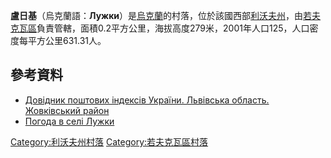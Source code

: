 {{coord|50|13|27|N|23|39|52|E|scale:100000|display=title}}

'''盧日基'''（烏克蘭語：'''Лужки'''）是[[烏克蘭|烏克蘭]]的村落，位於該國西部[[利沃夫州|利沃夫州]]，由[[若夫克瓦區|若夫克瓦區]]負責管轄，面積0.2平方公里，海拔高度279米，2001年人口125，人口密度每平方公里631.31人。

==參考資料==
*[http://www.uaidx.com/13/280/index Довідник поштових індексів України. Львівська область. Жовківський район] {{Wayback|url=http://www.uaidx.com/13/280/index |date=20161003171007 }}
* [http://weather.in.ua/ua/l'vovskaja/13956 Погода в селі Лужки] {{Wayback|url=http://weather.in.ua/ua/l%27vovskaja/13956 |date=20210125210254 }}

{{DEFAULTSORT:Лужки}}
[[Category:利沃夫州村落|Category:利沃夫州村落]]
[[Category:若夫克瓦區村落|Category:若夫克瓦區村落]]


{{Lviv-geo-stub}}